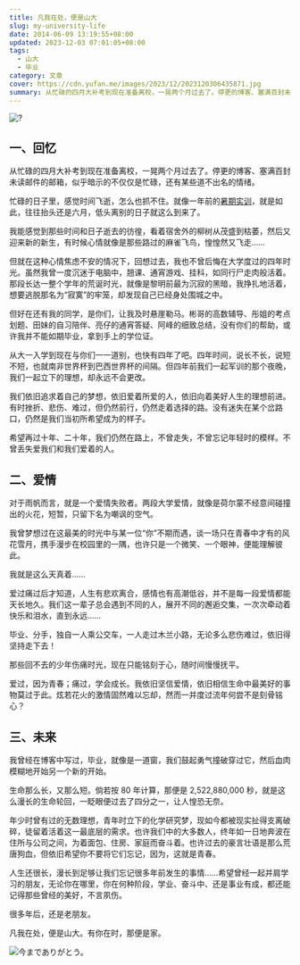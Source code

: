 ```yaml
---
title: 凡我在处，便是山大
slug: my-university-life
date: 2014-06-09 13:19:55+08:00
updated: 2023-12-03 07:01:05+08:00
tags:
  - 山大
  - 毕业
category: 文章
cover: https://cdn.yufan.me/images/2023/12/2023120306435871.jpg
summary: 从忙碌的四月大补考到现在准备离校，一晃两个月过去了。停更的博客、塞满百封未读邮件的邮箱，似乎暗示的不仅仅是忙碌，还有某些道不出名的情绪。
---
```


![?](https://cdn.yufan.me/images/2023/12/2023120306565488.jpg)

<MusicPlayer netease={1959716226} />

## 一、回忆

从忙碌的四月大补考到现在准备离校，一晃两个月过去了。停更的博客、塞满百封未读邮件的邮箱，似乎暗示的不仅仅是忙碌，还有某些道不出名的情绪。

忙碌的日子里，感觉时间飞逝，怎么也抓不住。就像一年前的[暑期实训](/posts/summer-training-record/)，就是如此，往往抬头还是六月，低头离别的日子就这么到来了。

我能感觉到那些时间和日子逝去的彷徨，看着宿舍外的柳树从茂盛到枯萎，然后又迎来新的新生，有时候心情就像是那些路过的麻雀飞鸟，惶惶然又飞走……

但就在这种心情焦虑不安的情况下，回想过去，我也不曾后悔在大学度过的四年时光。虽然我曾一度沉迷于电脑中，翘课、通宵游戏、挂科，如同行尸走肉般活着。那段长达一整个学年的荒诞时光，就像是黎明前最为沉寂的黑暗，我挣扎地活着，想要逃脱那名为“寂寞”的牢笼，却发现自己已经身处围城之中。

但好在还有我的同学，是你们，让我及时悬崖勒马。彬哥的高数辅导、彤姐的考点划题、田妹的自习陪伴、亮仔的通宵答疑、阿峰的细致总结，没有你们的帮助，或许我并不能如期毕业，拿到手上的学位证。

从大一入学到现在与你们一一道别，也快有四年了吧。四年时间，说长不长，说短不短，也就南非世界杯到巴西世界杯的间隔。但四年前我们一起军训的那个夜晚，我们一起立下的理想，却永远不会更改。

我们依旧追求着自己的梦想，依旧爱着所爱的人，依旧向着美好人生的理想前进。有时挫折、悲伤、难过，但仍然前行，仍然走着选择的路。没有迷失在某个岔路口，仍然是我们当初所希望成为的样子。

希望再过十年、二十年，我们仍然在路上，不曾走失，不曾忘记年轻时的模样。不曾丢失爱我们和我们爱着的人。

## 二、爱情

对于雨帆而言，就是一个爱情失败者。两段大学爱情，就像是荷尔蒙不经意间碰撞出的火花，短暂，只留下名为嘲讽的空气。

我曾梦想过在这最美的时光中与某一位“你”不期而遇，谈一场只在青春中才有的风花雪月，携手漫步在校园里的一隅，也许只是一个微笑、一个眼神，便能理解彼此。

我就是这么天真着……

爱过痛过后才知道，人生有悲欢离合，感情也有高潮低谷，并不是每一段爱情都能天长地久。我们这一辈子总会遇到不同的人，展开不同的邂逅交集，一次次牵动着快乐和泪水，直到永远……

毕业、分手，独自一人乘公交车，一人走过木兰小路，无论多么悲伤难过，依旧得坚持走下去！

那些回不去的少年伤痛时光，现在只能铭刻于心，随时间慢慢抚平。

爱过，因为青春；痛过，学会成长。我依旧坚信爱情，依旧相信生命中最美好的事物莫过于此。炫若花火的激情固然难以忘却，然而一并度过流年何尝不是刻骨铭心？

## 三、未来

我曾经在博客中写过，毕业，就像是一道窗，我们鼓起勇气撞破穿过它，然后血肉模糊地开始另一个新的开始。

生命那么长，又那么短。倘若按 80 年计算，那便是 2,522,880,000 秒，就是这么漫长的生命轮回，一眨眼便过去了四分之一，让人惶恐无奈。

年少时曾有过的无数理想，青年时立下的化学研究梦，现如今都被现实扯得支离破碎，徒留着活着这一最底层的需求。也许我们中的大多数人，终年如一日地奔波在住所与公司之间，为着面包、住房、家庭而奋斗着。也许过去的豪言壮语是那么荒唐狗血，但依旧希望你不要将它们忘记，因为，这就是青春。

人生还很长，漫长到足够让我们忘记很多年前发生的事情……希望曾经一起并肩学习的朋友，无论你在哪里，你在何种阶段，学业、奋斗中、还是事业有成，都还能记得那些曾经的美好，不言夙伤。

很多年后，还是老朋友。

凡我在处，便是山大。有你在时，那便是家。

![今までありがとう。](https://cdn.yufan.me/images/2023/12/2023120307003245.jpg)
